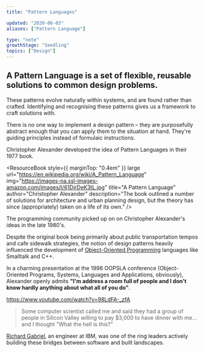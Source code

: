 ```yaml
---
title: "Pattern Languages"

updated: "2020-06-03"
aliases: ["Pattern Language"]

type: "note"
growthStage: "Seedling"
topics: ["Design"]
---
```


## A **Pattern Language** is a set of flexible, reusable solutions to common design problems.

These patterns evolve naturally within systems, and are found rather than crafted. Identifying and recognising these patterns gives us a framework to craft solutions with.

There is no one way to implement a design pattern – they are purposefully abstract enough that you can apply them to the situation at hand. They're guiding principles instead of formulaic instructions.

Christopher Alexander developed the idea of Pattern Languages in their 1977 book.

<ResourceBook
    style={{ marginTop: "0.4em" }}
    large
    url="https://en.wikipedia.org/wiki/A_Pattern_Language"
    img="https://images-na.ssl-images-amazon.com/images/I/61DirDeK3tL.jpg"
    title="A Pattern Language"
    author="Christopher Alexander"
    description="The book outlined a number of solutions for architecture and urban planning design, but the theory has since (appropriately) taken on a life of its own."
/>

The programming community picked up on on Christopher Alexander's ideas in the late 1980's.

Despite the original book being primarily about public transportation tempos and cafe sidewalk strategies, the notion of design patterns heavily influenced the development of <a href="https://en.wikipedia.org/wiki/Object-oriented_programming">Object-Oriented Programming</a> languages like Smalltalk and C++.

In a charming presentation at the 1996 OOPSLA conference (Object-Oriented Programs, Systems, Languages and Applications, obviously), Alexander openly admits **"I'm address a room full of people and I don't know hardly anything about what all of you do"**.

https://www.youtube.com/watch?v=98LdFA-_zfA

> Some computer scientist called me and said they had a group of people in Silicon Valley willing to pay $3,000 to have dinner with me... and I thought "What the hell is this?"

<p>
    <a href="http://dreamsongs.com/SiteMap.html">Richard Gabriel</a>, an
    engineer at IBM, was one of the ring leaders actively building these bridges
    between software and built landscapes.
</p>
